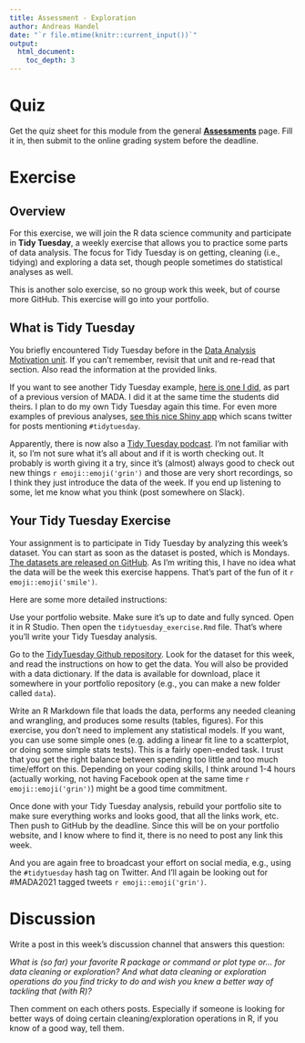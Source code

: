 ---
title: Assessment - Exploration
author: Andreas Handel
date: "`r file.mtime(knitr::current_input())`"
output: 
  html_document:
    toc_depth: 3
---



# Quiz

Get the quiz sheet for this module from the general [__Assessments__](./Course_Assessments.html) page. Fill it in, then submit to the online grading system before the deadline. 


# Exercise

## Overview

For this exercise, we will join the R data science community and participate in **Tidy Tuesday**, a weekly exercise that allows you to practice some parts of data analysis. The focus for Tidy Tuesday is on getting, cleaning (i.e., tidying) and exploring a data set, though people sometimes do statistical analyses as well. 

This is another solo exercise, so no group work this week, but of course more GitHub. This exercise will go into your portfolio.


## What is Tidy Tuesday 

You briefly encountered Tidy Tuesday before in the [Data Analysis Motivation unit](./Data_Analysis_Motivation.html). If you can't remember, revisit that unit and re-read that section. Also read the information at the provided links. 

If you want to see another Tidy Tuesday example, [here is one I did](https://www.andreashandel.com/posts/tidytuesday-analysis/), as part of a previous version of MADA. I did it at the same time the students did theirs. I plan to do my own Tidy Tuesday again this time. For even more examples of previous analyses, [see this nice Shiny app](https://nsgrantham.shinyapps.io/tidytuesdayrocks/) which scans twitter for posts mentioning `#tidytuesday`. 


:::note
Apparently, there is now also a [Tidy Tuesday podcast](https://www.tidytuesday.com/). I'm not familiar with it, so I'm not sure what it's all about and if it is worth checking out. It probably is worth giving it a try, since it's (almost) always good to check out new things `r emoji::emoji('grin')` and those are very short recordings, so I think they just introduce the data of the week. If you end up listening to some, let me know what you think (post somewhere on Slack). 
:::



## Your Tidy Tuesday Exercise

Your assignment is to participate in Tidy Tuesday by analyzing this week's dataset. You can start as soon as the dataset is posted, which is Mondays. [The datasets are released on GitHub](https://github.com/rfordatascience/tidytuesday). As I'm writing this, I have no idea what the data will be the week this exercise happens. That's part of the fun of it `r emoji::emoji('smile')`.

Here are some more detailed instructions:

Use your portfolio website. Make sure it's up to date and fully synced. Open it in R Studio. Then open the `tidytuesday_exercise.Rmd` file. That's where you'll write your Tidy Tuesday analysis.

Go to the [TidyTuesday Github repository](https://github.com/rfordatascience/tidytuesday). Look for the dataset for this week, and read the instructions on how to get the data. You will also be provided with a data dictionary. If the data is available for download, place it somewhere in your portfolio repository (e.g., you can make a new folder called `data`).

Write an R Markdown file that loads the data, performs any needed cleaning and wrangling, and produces some results (tables, figures). For this exercise, you don't need to implement any statistical models. If you want, you can use some simple ones (e.g. adding a linear fit line to a scatterplot, or doing some simple stats tests). This is a fairly open-ended task. I trust that you get the right balance between spending too little and too much time/effort on this. Depending on your coding skills, I think around 1-4 hours (actually working, not having Facebook open at the same time `r emoji::emoji('grin')`) might be a good time commitment.

Once done with your Tidy Tuesday analysis, rebuild your portfolio site to make sure everything works and looks good, that all the links work, etc. Then push to GitHub by the deadline. Since this will be on your portfolio website, and I know where to find it, there is no need to post any link this week.

And you are again free to broadcast your effort on social media, e.g., using the `#tidytuesday` hash tag on Twitter. And I'll again be looking out for #MADA2021 tagged tweets `r emoji::emoji('grin')`. 


# Discussion

Write a post in this week's discussion channel that answers this question:

_What is (so far) your favorite R package or command or plot type or... for data cleaning or exploration? And what data cleaning or exploration operations do you find tricky to do and wish you knew a better way of tackling that (with R)?_

Then comment on each others posts. Especially if someone is looking for better ways of doing certain cleaning/exploration operations in R, if you know of a good way, tell them.



